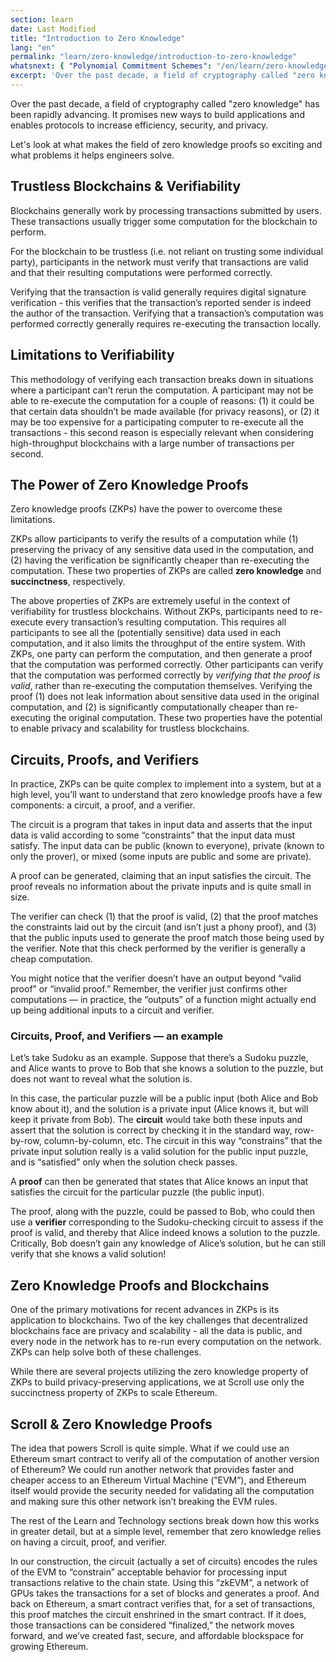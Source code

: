 ```yaml
---
section: learn
date: Last Modified
title: "Introduction to Zero Knowledge"
lang: "en"
permalink: "learn/zero-knowledge/introduction-to-zero-knowledge"
whatsnext: { "Polynomial Commitment Schemes": "/en/learn/zero-knowledge/polynomial-commitment-schemes" }
excerpt: 'Over the past decade, a field of cryptography called "zero knowledge" has been rapidly advancing. It promises new ways to build applications and enables protocols to increase efficiency, security, and privacy.'
---
```



Over the past decade, a field of cryptography called "zero knowledge" has been rapidly advancing. It promises new ways to build applications and enables protocols to increase efficiency, security, and privacy.

Let's look at what makes the field of zero knowledge proofs so exciting and what problems it helps engineers solve.

## Trustless Blockchains & Verifiability

Blockchains generally work by processing transactions submitted by users. These transactions usually trigger some computation for the blockchain to perform.

For the blockchain to be trustless (i.e. not reliant on trusting some individual party), participants in the network must verify that transactions are valid and that their resulting computations were performed correctly.

Verifying that the transaction is valid generally requires digital signature verification - this verifies that the transaction’s reported sender is indeed the author of the transaction. Verifying that a transaction’s computation was performed correctly generally requires re-executing the transaction locally.

## Limitations to Verifiability

This methodology of verifying each transaction breaks down in situations where a participant can’t rerun the computation. A participant may not be able to re-execute the computation for a couple of reasons: (1) it could be that certain data shouldn’t be made available (for privacy reasons), or (2) it may be too expensive for a participating computer to re-execute all the transactions - this second reason is especially relevant when considering high-throughput blockchains with a large number of transactions per second.

## The Power of Zero Knowledge Proofs

Zero knowledge proofs (ZKPs) have the power to overcome these limitations.

ZKPs allow participants to verify the results of a computation while (1) preserving the privacy of any sensitive data used in the computation, and (2) having the verification be significantly cheaper than re-executing the computation. These two properties of ZKPs are called **zero knowledge** and **succinctness**, respectively.

The above properties of ZKPs are extremely useful in the context of verifiability for trustless blockchains. Without ZKPs, participants need to re-execute every transaction’s resulting computation. This requires all participants to see all the (potentially sensitive) data used in each computation, and it also limits the throughput of the entire system. With ZKPs, one party can perform the computation, and then generate a proof that the computation was performed correctly. Other participants can verify that the computation was performed correctly by _verifying that the proof is valid_, rather than re-executing the computation themselves. Verifying the proof (1) does not leak information about sensitive data used in the original computation, and (2) is significantly computationally cheaper than re-executing the original computation. These two properties have the potential to enable privacy and scalability for trustless blockchains.

## Circuits, Proofs, and Verifiers

In practice, ZKPs can be quite complex to implement into a system, but at a high level, you’ll want to understand that zero knowledge proofs have a few components: a circuit, a proof, and a verifier.

The circuit is a program that takes in input data and asserts that the input data is valid according to some “constraints” that the input data must satisfy. The input data can be public (known to everyone), private (known to only the prover), or mixed (some inputs are public and some are private).

A proof can be generated, claiming that an input satisfies the circuit. The proof reveals no information about the private inputs and is quite small in size.

The verifier can check (1) that the proof is valid, (2) that the proof matches the constraints laid out by the circuit (and isn’t just a phony proof), and (3) that the public inputs used to generate the proof match those being used by the verifier. Note that this check performed by the verifier is generally a cheap computation.

<Aside type="tip" title="">
  You might notice that the verifier doesn’t have an output beyond “valid proof” or “invalid proof.” Remember, the
  verifier just confirms other computations — in practice, the “outputs” of a function might actually end up being
  additional inputs to a circuit and verifier.
</Aside>

### Circuits, Proof, and Verifiers — an example

Let’s take Sudoku as an example. Suppose that there’s a Sudoku puzzle, and Alice wants to prove to Bob that she knows a solution to the puzzle, but does not want to reveal what the solution is.

In this case, the particular puzzle will be a public input (both Alice and Bob know about it), and the solution is a private input (Alice knows it, but will keep it private from Bob). The **circuit** would take both these inputs and assert that the solution is correct by checking it in the standard way, row-by-row, column-by-column, etc. The circuit in this way “constrains” that the private input solution really is a valid solution for the public input puzzle, and is “satisfied” only when the solution check passes.

A **proof** can then be generated that states that Alice knows an input that satisfies the circuit for the particular puzzle (the public input).

The proof, along with the puzzle, could be passed to Bob, who could then use a **verifier** corresponding to the Sudoku-checking circuit to assess if the proof is valid, and thereby that Alice indeed knows a solution to the puzzle. Critically, Bob doesn’t gain any knowledge of Alice’s solution, but he can still verify that she knows a valid solution!

## Zero Knowledge Proofs and Blockchains

One of the primary motivations for recent advances in ZKPs is its application to blockchains. Two of the key challenges that decentralized blockchains face are privacy and scalability - all the data is public, and every node in the network has to re-run every computation on the network. ZKPs can help solve both of these challenges.

While there are several projects utilizing the zero knowledge property of ZKPs to build privacy-preserving applications, we at Scroll use only the succinctness property of ZKPs to scale Ethereum.

## Scroll & Zero Knowledge Proofs

The idea that powers Scroll is quite simple. What if we could use an Ethereum smart contract to verify all of the computation of another version of Ethereum? We could run another network that provides faster and cheaper access to an Ethereum Virtual Machine (”EVM”), and Ethereum itself would provide the security needed for validating all the computation and making sure this other network isn’t breaking the EVM rules.

The rest of the Learn and Technology sections break down how this works in greater detail, but at a simple level, remember that zero knowledge relies on having a circuit, proof, and verifier.

In our construction, the circuit (actually a set of circuits) encodes the rules of the EVM to “constrain” acceptable behavior for processing input transactions relative to the chain state. Using this “zkEVM”, a network of GPUs takes the transactions for a set of blocks and generates a proof. And back on Ethereum, a smart contract verifies that, for a set of transactions, this proof matches the circuit enshrined in the smart contract. If it does, those transactions can be considered “finalized,” the network moves forward, and we’ve created fast, secure, and affordable blockspace for growing Ethereum.
